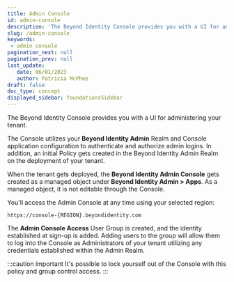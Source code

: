 ```yaml
---
title: Admin Console
id: admin-console
description: 'The Beyond Identity Console provides you with a UI for administering your tenant. The Console utilizes your Beyond Identity tenant (specifically the **Beyond Identity Admin** Realm and Console application configuration) to authenticate and authorize admin logins. In addition, an initial Policy gets created in the Beyond Identity Admin Realm on the deployment of your tenant. '
slug: /admin-console
keywords: 
 - admin console
pagination_next: null
pagination_prev: null
last_update: 
   date: 06/01/2023
   author: Patricia McPhee
draft: false
doc_type: concept
displayed_sidebar: foundationsSidebar
---
```



The Beyond Identity Console provides you with a UI for administering your tenant. 

The Console utilizes your **Beyond Identity Admin** Realm and Console application configuration to authenticate and authorize admin logins. In addition, an initial Policy gets created in the Beyond Identity Admin Realm on the deployment of your tenant. 

When the tenant gets deployed, the **Beyond Identity Admin Console** gets created as a managed object under **Beyond Identity Admin > Apps**. As a managed object, it is not editable through the Console.

You'll access the Admin Console at any time using your selected region:

```http
https://console-{REGION}.beyondidentity.com
```

The **Admin Console Access** User Group is created, and the identity established at sign-up is added. Adding users to the group will allow them to log into the Console as Administrators of your tenant utilizing any credentials established within the Admin Realm.

:::caution important
It's possible to lock yourself out of the Console with this policy and group control access.
:::






